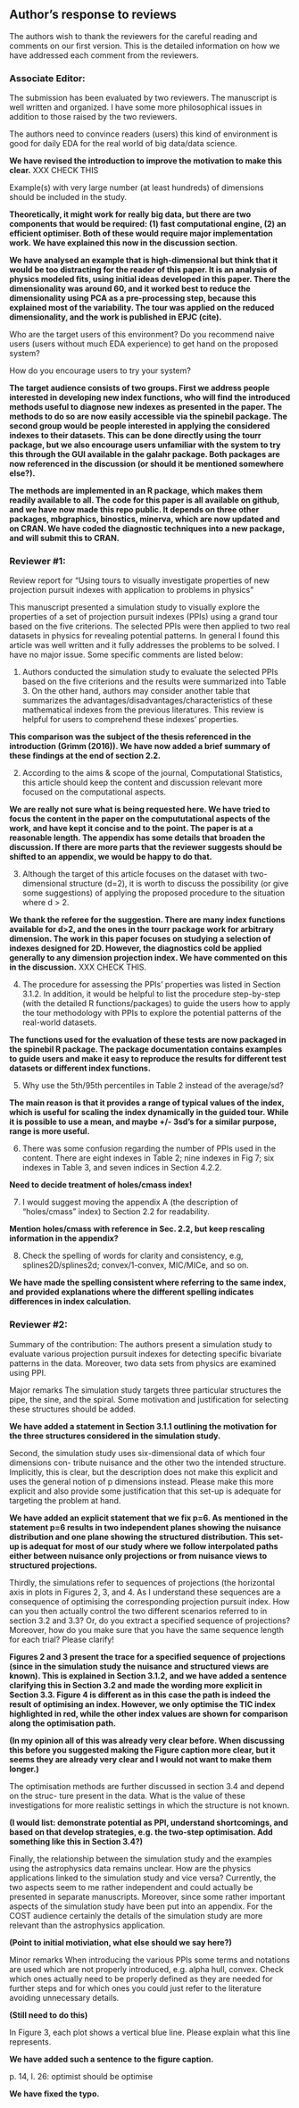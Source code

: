 ## Author's response to reviews

The authors wish to thank the reviewers for the careful reading and comments on our first version. This is the detailed information on how we have addressed each comment from the reviewers.

### Associate Editor:

The submission has been evaluated by two reviewers. The manuscript is well written and organized. I have some more philosophical issues in addition to those raised by the two reviewers.

The authors need to convince readers (users) this kind of environment is good for daily EDA for the real world of big data/data science.

**We have revised the introduction to improve the motivation to make this clear.** XXX CHECK THIS

Example(s) with very large number (at least hundreds) of dimensions should be included in the study.

**Theoretically, it might work for really big data, but there are two components that would be required: (1) fast computational engine, (2) an efficient optimiser. Both of these would require major implementation work. We have explained this now in the discussion section.**

**We have analysed an example that is high-dimensional but think that it would be too distracting for the reader of this paper. It is an analysis of physics modeled fits, using initial ideas developed in this paper. There the dimensionality was around 60, and it worked best to reduce the dimensionality using PCA as a pre-processing step, because this explained most of the variability. The tour was applied on the reduced dimensionality, and the work is published in EPJC (cite).**

Who are the target users of this environment? Do you recommend naive users (users without much EDA experience) to get hand on the proposed system?

How do you encourage users to try your system?

**The target audience consists of two groups. First we address people interested in developing new index functions, who will find the introduced methods useful to diagnose new indexes as presented in the paper. The methods to do so are now easily accessible via the spinebil package. The second group would be people interested in applying the considered indexes to their datasets. This can be done directly using the tourr package, but we also encourage users unfamiliar with the system to try this through the GUI available in the galahr package. Both packages are now referenced in the discussion (or should it be mentioned somewhere else?).**

**The methods are implemented in an R package, which makes them readily available to all. The code for this paper is all available on github, and we have now made this repo public. It depends on three other packages, mbgraphics, binostics, minerva, which are now updated and on CRAN. We have coded the diagnostic techniques into a new package, and will submit this to CRAN.**

### Reviewer #1: 

Review report for "Using tours to visually investigate properties of new projection pursuit indexes with application to problems in physics"

This manuscript presented a simulation study to visually explore the properties of a set of projection pursuit indexes (PPIs) using a grand tour based on the five criterions. The selected PPIs were then applied to two real datasets in physics for revealing potential patterns. In general I found this article was well written and it fully addresses the problems to be solved. I have no major issue. Some specific comments are listed below:

1) Authors conducted the simulation study to evaluate the selected PPIs based on the five criterions and the results were summarized into Table 3. On the other hand, authors may consider another table that summarizes the advantages/disadvantages/characteristics of these mathematical indexes from the previous literatures. This review is helpful for users to comprehend these indexes' properties.

**This comparison was the subject of the thesis referenced in the introduction (Grimm (2016)). We have now added a brief summary of these findings at the end of section 2.2.**

2) According to the aims & scope of the journal, Computational Statistics, this article should keep the content and discussion relevant more focused on the computational aspects.

**We are really not sure what is being requested here. We have tried to focus the content in the paper on the compututational aspects of the work, and have kept it concise and to the point. The paper is at a reasonable length. The appendix has some details that broaden the discussion. If there are more parts that the reviewer suggests should be shifted to an appendix, we would be happy to do that.**

3) Although the target of this article focuses on the dataset with two-dimensional structure (d=2), it is worth to discuss the possibility (or give some suggestions) of applying the proposed procedure to the situation where d > 2.

**We thank the referee for the suggestion. There are many index functions available for d>2, and the ones in the tourr package work for arbitrary dimension. The work in this paper focuses on studying a selection of indexes designed for 2D. However, the diagnostics cold be applied generally to any dimension projection index. We have commented on this in the discussion.** XXX CHECK THIS.

4) The procedure for assessing the PPIs' properties was listed in Section 3.1.2. In addition, it would be helpful to list the procedure step-by-step (with the detailed R functions/packages) to guide the users how to apply the tour methodology with PPIs to explore the potential patterns of the real-world datasets. 

**The functions used for the evaluation of these tests are now packaged in the spinebil R package. The package documentation contains examples to guide users and make it easy to reproduce the results for different test datasets or different index functions.**

5) Why use the 5th/95th percentiles in Table 2 instead of the average/sd?

**The main reason is that it provides a range of typical values of the index, which is useful for scaling the index dynamically in the guided tour. While it is possible to use a mean, and maybe +/- 3sd's for a similar purpose, range is more useful.**

6) There was some confusion regarding the number of PPIs used in the content. There are eight indexes in Table 2; nine indexes in Fig 7; six indexes in Table 3, and seven indices in Section 4.2.2.

**Need to decide treatment of holes/cmass index!**

7) I would suggest moving the appendix A (the description of "holes/cmass" index) to Section 2.2 for readability.

**Mention holes/cmass with reference in Sec. 2.2, but keep rescaling information in the appendix?**

8) Check the spelling of words for clarity and consistency, e.g, splines2D/splines2d; convex/1-convex, MIC/MICe, and so on.

**We have made the spelling consistent where referring to the same index, and provided explanations where the different spelling indicates differences in index calculation.**

### Reviewer #2:

Summary of the contribution:
The authors present a simulation study to evaluate various projection pursuit indexes for detecting specific bivariate patterns in the data. Moreover, two data sets from physics are examined using PPI.

Major remarks
The simulation study targets three particular structures the pipe, the sine, and the spiral. Some motivation and justification for selecting these structures should be added.

 **We have added a statement in Section 3.1.1 outlining the motivation for the three structures considered in the simulation study.**

Second, the simulation study uses six-dimensional data of which four dimensions con- tribute nuisance and the other two the intended structure. Implicitly, this is clear, but the description does not make this explicit and uses the general notion of p dimensions instead. Please make this more explicit and also provide some justification that this set-up is adequate for targeting the problem at hand.

**We have added an explicit statement that we fix p=6. As mentioned in the statement p=6 results in two independent planes showing the nuisance distribution and one plane showing the structured distribution. This set-up is adequat for most of our study where we follow interpolated paths either between nuisance only projections or from nuisance views to structured projections.**

Thirdly, the simulations refer to sequences of projections (the horizontal axis in plots in Figures 2, 3, and 4. As I understand these sequences are a consequence of optimising the corresponding projection pursuit index. How can you then actually control the two different scenarios referred to in section 3.2 and 3.3? Or, do you extract a specified sequence of projections? Moreover, how do you make sure that you have the same sequence length for each trial? Please clarify!

**Figures 2 and 3 present the trace for a specified sequence of projections (since in the simulation study the nuisance and structured views are known). This is explained in Section 3.1.2, and we have added a sentence clarifying this in Section 3.2 and made the wording more explicit in Section 3.3. Figure 4 is different as in this case the path is indeed the result of optimising an index. However, we only optimise the TIC index highlighted in red, while the other index values are shown for comparison along the optimisation path.**

**(In my opinion all of this was already very clear before. When discussing this before you suggested making the Figure caption more clear, but it seems they are already very clear and I would not want to make them longer.)**

The optimisation methods are further discussed in section 3.4 and depend on the struc- ture present in the data. What is the value of these investigations for more realistic settings in which the structure is not known.

**(I would list: demonstrate potential as PPI, understand shortcomings, and based on that develop strategies, e.g. the two-step optimisation. Add something like this in Section 3.4?)**

Finally, the relationship between the simulation study and the examples using the astrophysics data remains unclear. How are the physics applications linked to the simulation study and vice versa? Currently, the two aspects seem to me rather independent and could actually be presented in separate manuscripts. Moreover, since some rather important aspects of the simulation study have been put into an appendix. For the COST audience certainly the details of the simulation study are more relevant than the astrophysics application.

**(Point to initial motiviation, what else should we say here?)**

Minor remarks
When introducing the various PPIs some terms and notations are used which are not properly introduced, e.g. alpha hull, convex. Check which ones actually need to be properly defined as they are needed for further steps and for which ones you could just refer to the literature avoiding unnecessary details.

**(Still need to do this)**

In Figure 3, each plot shows a vertical blue line. Please explain what this line represents.

**We have added such a sentence to the figure caption.**

p. 14, l. 26: optimist should be optimise

**We have fixed the typo.**